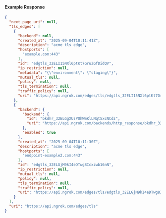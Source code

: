 
#### Example Response

```json
{
  "next_page_uri": null,
  "tls_edges": [
    {
      "backend": null,
      "created_at": "2025-09-04T10:11:41Z",
      "description": "acme tls edge",
      "hostports": [
        "example.com:443"
      ],
      "id": "edgtls_32ELI15NXl6ptKt7GruZGfDidQV",
      "ip_restriction": null,
      "metadata": "{\"environment\": \"staging\"}",
      "mutual_tls": null,
      "policy": null,
      "tls_termination": null,
      "traffic_policy": null,
      "uri": "https://api.ngrok.com/edges/tls/edgtls_32ELI15NXl6ptKt7GruZGfDidQV"
    },
    {
      "backend": {
        "backend": {
          "id": "bkdhr_32ELGgXUzPOhWmKlLNqtSxcNCdz",
          "uri": "https://api.ngrok.com/backends/http_response/bkdhr_32ELGgXUzPOhWmKlLNqtSxcNCdz"
        },
        "enabled": true
      },
      "created_at": "2025-09-04T10:11:30Z",
      "description": "acme tls edge",
      "hostports": [
        "endpoint-example2.com:443"
      ],
      "id": "edgtls_32ELGjM9kI4eDTwg8Icxzwb16nN",
      "ip_restriction": null,
      "mutual_tls": null,
      "policy": null,
      "tls_termination": null,
      "traffic_policy": null,
      "uri": "https://api.ngrok.com/edges/tls/edgtls_32ELGjM9kI4eDTwg8Icxzwb16nN"
    }
  ],
  "uri": "https://api.ngrok.com/edges/tls"
}
```
